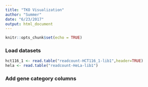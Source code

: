 ```yaml
---
title: "TKO Visualization"
author: "Summer"
date: "6/23/2017"
output: html_document
---
```


```r
knitr::opts_chunk$set(echo = TRUE)
```

### Load datasets
```r
hct116_1 <- read.table("readcount-HCT116_1-lib1",header=TRUE)
hela <- read.table("readcount-HeLa-lib1")
```

### Add gene category columns
```r

```